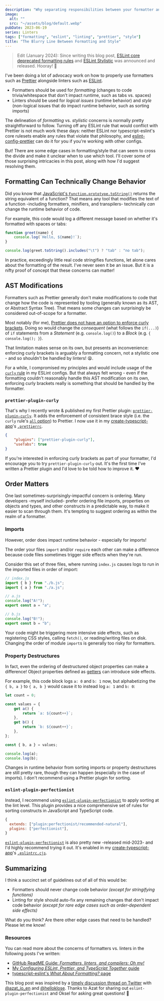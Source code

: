 ```yaml
---
description: "Why separating responsibilities between your formatter and linter isn't always clear-cut."
image:
  alt: ""
  src: "~/assets/blog/default.webp"
pubDate: 2023-06-19
series: Linters
tags: ["formatting", "eslint", "linting", "prettier", "style"]
title: "The Blurry Line Between Formatting and Style"
---
```


> Edit (January 2024): Since writing this blog post, [ESLint core deprecated formatting rules](https://eslint.org/blog/2023/10/deprecating-formatting-rules) and [ESLint Stylistic](https://eslint.style) was announced and released.
> Hooray! 🙌

I've been doing a lot of advocacy work on how to properly use formatters such as [Prettier](https://prettier.io) alongside linters such as [ESLint](https://eslint.org).

- Formatters should be used for _formatting_ (changes to code trivia/whitespace that don't impact runtime, such as tabs vs. spaces)
- Linters should be used for _logical issues_ (runtime behavior) and _style_ (non-logical issues that do impact runtime behavior, such as sorting imports)

The delineation of _formatting_ vs. _stylistic_ concerns is normally pretty straightforward to follow.
Turning off any ESLint rule that would conflict with Prettier is not much work these days: neither ESLint nor typescript-eslint's core rulesets enable any rules that violate that philosophy, and [eslint-config-prettier](https://github.com/prettier/eslint-config-prettier) can do it for you if you're working with other configs.

But!
There are some edge cases in formatting/style that can seem to cross the divide and make it unclear when to use which tool.
I'll cover some of those surprising intricacies in this post, along with how I'd suggest resolving them.

## Formatting Can Technically Change Behavior

Did you know that [JavaScript's `Function.prototype.toString()`](https://developer.mozilla.org/en-US/docs/Web/JavaScript/Reference/Global_Objects/Function/toString) returns the string equivalent of a function?
That means any tool that modifies the text of a function -including formatters, minifiers, and transpilers- technically _can_ change the runtime behavior of code.

For example, this code would log a different message based on whether it's formatted with spaces or tabs:

```js
function greet(name) {
	console.log(`Hello, ${name}!`);
}

console.log(greet.toString().includes("\t") ? "tab" : "no tab");
```

In practice, exceedingly little real code stringifies functions, let alone cares about the formatting of the result.
I've never seen it be an issue.
But it is a nifty proof of concept that these concerns can matter!

## AST Modifications

Formatters such as Prettier generally don't make modifications to code that change how the code is represented by tooling (generally known as its AST, or Abstract Syntax Tree).
That means some changes can surprisingly be considered out-of-scope for a formatter.

Most notably (for me), [Prettier does not have an option to enforce curly brackets](https://github.com/prettier/prettier/issues/4262).
Doing so would change the _consequent_ (what follows the `if(...)`) of `if` statements from a _Statement_ (e.g. `console.log()`) to a _Block_ (e.g. `{ console.log(); }`).

That limitation makes sense on its own, but presents an inconvenience: enforcing curly brackets is arguably a formatting concern, not a stylistic one - and so shouldn't be handled by linters!
😫.

For a while, I compromised my principles and would include usage of the [`curly` rule](https://eslint.org/docs/latest/rules/curly) in my ESLint configs.
But that always felt wrong - even if the formatting couldn't reasonably handle this AST modification on its own, enforcing curly brackets really is something that should be handled by the formatter.

### `prettier-plugin-curly`

That's why I recently wrote & published my first Prettier plugin: [`prettier-plugin-curly`](https://github.com/JoshuaKGoldberg/prettier-plugin-curly).
It adds the enforcement of consistent brace style (i.e. the `curly` rule's [`all` option](https://github.com/JoshuaKGoldberg/prettier-plugin-curly#:~:text=the%20equivalent%20of-,curly%27s%20all%20option,-at%20the%20Prettier)) to Prettier.
I now use it in my [create-typescript-app](https://github.com/JoshuaKGoldberg/create-typescript-app)'s [`.prettierrc`](https://github.com/JoshuaKGoldberg/create-typescript-app/blob/ff623074af4811c69ceeb8ed277ef7f0fdb14ea2/.prettierrc).

```json
{
	"plugins": ["prettier-plugin-curly"],
	"useTabs": true
}
```

If you're interested in enforcing curly brackets as part of your formatter, I'd encourage you to try `prettier-plugin-curly` out.
It's the first time I've written a Prettier plugin and I'd love to be told how to improve it. ❤️

## Order Matters

One last sometimes-surprisingly-impactful concern is ordering.
Many developers -myself included- prefer ordering file imports, properties on objects and types, and other constructs in a predictable way, to make it easier to scan through them.
It's tempting to suggest ordering as within the realm of a formatter.

### Imports

However, order does impact runtime behavior - especially for imports!

The order your files `import` and/or `require` each other can make a difference because code files sometimes trigger side effects when they're run.

Consider this set of three files, where running `index.js` causes logs to run in the imported files in order of import:

```js
// index.js
import { b } from "./b.js";
import { a } from "./a.js";
```

```js
// a.js
console.log("A!");
export const a = "a";
```

```js
// b.js
console.log("B!");
export const b = "b";
```

Your code might be triggering more intensive side effects, such as registering CSS styles, calling `fetch()`, or reading/writing files on disk.
Changing the order of module `import`s is generally too risky for formatters.

### Property Destructures

In fact, even the ordering of destructured object properties can make a difference!
Object properties defined as [getters](https://developer.mozilla.org/en-US/docs/Web/JavaScript/Reference/Functions/get) can introduce side effects.

For example, this code block logs `a: 0` and `b: 1` now, but alphabetizing the `{ b, a }` to `{ a, b }` would cause it to instead log `a: 1` and `b: 0`:

```js
let count = 0;

const values = {
	get a() {
		return `a: ${count++}`;
	},
	get b() {
		return `b: ${count++}`;
	},
};

const { b, a } = values;

console.log(a);
console.log(b);
```

Changes in runtime behavior from sorting imports or property destructures are still pretty rare, though they can happen (especially in the case of imports).
I don't recommend using a Prettier plugin for sorting.

### `eslint-plugin-perfectionist`

Instead, I recommend using [`eslint-plugin-perfectionist`](https://github.com/azat-io/eslint-plugin-perfectionist) to apply sorting at the lint level.
This plugin provides a nice comprehensive set of rules for sorting constructs in JavaScript and TypeScript code.

```js
{
  extends: ["plugin:perfectionist/recommended-natural"],
  plugins: ["perfectionist"],
}
```

[`eslint-plugin-perfectionist`](https://github.com/azat-io/eslint-plugin-perfectionist) is also pretty new -released mid-2023- and I'd highly recommend trying it out.
It's enabled in my [create-typescript-app](https://github.com/JoshuaKGoldberg/create-typescript-app)'s [`.eslintrc.cjs`](https://github.com/JoshuaKGoldberg/create-typescript-app/blob/a6feabdf3cb7aa525167168652a17bd2c3de2330/.eslintrc.cjs#L20).

## Summarizing

I think a succinct set of guidelines out of all of this would be:

- Formatters should never change code behavior _(except for stringifying functions)_
- Linting for style should auto-fix any remaining changes that don't impact code behavior _(except for rare edge cases such as order-dependent side effects)_

What do you think?
Are there other edge cases that need to be handled?
Please let me know!

### Resources

You can read more about the concerns of formatters vs. linters in the following posts I've written:

- [GitHub ReadME Guide: _Formatters, linters, and compilers: Oh my!_](https://github.com/readme/guides/formatters-linters-compilers)
- [My _Configuring ESLint, Prettier, and TypeScript Together_ guide](../configuring-eslint-prettier-and-typescript-together)
- [typescript-eslint's _What About Formatting?_ page](https://typescript-eslint.io/linting/troubleshooting/formatting)

This blog post was inspired by a [timely discussion thread on Twitter](https://twitter.com/JoshuaKGoldberg/status/1667978271269502979) with [@azat_io_en](https://twitter.com/azat_io_en) and [@helloklose](https://twitter.com/helloklose).
Thanks to Azat for sharing out `eslint-plugin-perfectionist` and Oksel for asking great questions! 🙌

